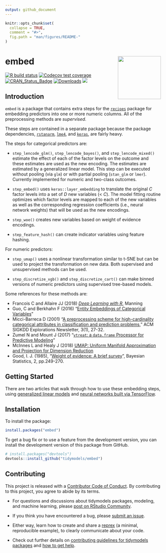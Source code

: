 ```yaml
---
output: github_document
---
```


```r
knitr::opts_chunk$set(
  collapse = TRUE,
  comment = "#>",
  fig.path = "man/figures/README-"
)
```

# embed <a href='https://embed.tidymodels.org'><img src='man/figures/logo.png' align="right" height="139" /></a>


<!-- badges: start -->
[![R build status](https://github.com/tidymodels/embed/workflows/R-CMD-check/badge.svg)](https://github.com/tidymodels/embed/actions)
[![Codecov test coverage](https://codecov.io/gh/tidymodels/embed/branch/master/graph/badge.svg)](https://codecov.io/gh/tidymodels/embed?branch=master)
[![CRAN_Status_Badge](https://www.r-pkg.org/badges/version/embed)](https://CRAN.r-project.org/package=embed)
[![Downloads](https://CRANlogs.r-pkg.org/badges/embed)](https://CRAN.r-project.org/package=embed)
![](https://img.shields.io/badge/lifecycle-maturing-blue.svg)
<!-- badges: end -->

## Introduction

`embed` is a package that contains extra steps for the [`recipes`](https://recipes.tidymodels.org/) package for embedding predictors into one or more numeric columns. All of the preprocessing methods are _supervised_. 

These steps are contained in a separate package because the package dependencies, [`rstanarm`](https://CRAN.r-project.org/package=rstanarm), [`lme4`](https://CRAN.r-project.org/package=lme4), and [`keras`](https://CRAN.r-project.org/package=keras),  are fairly heavy. 

The steps for categorical predictors are:

* `step_lencode_glm()`, `step_lencode_bayes()`, and `step_lencode_mixed()` estimate the effect of each of the factor levels on the outcome and these estimates are used as the new encoding. The estimates are estimated by a generalized linear model. This step can be executed without pooling (via `glm`) or with partial pooling (`stan_glm` or `lmer`). Currently implemented for numeric and two-class outcomes. 

* `step_embed()` uses `keras::layer_embedding` to translate the original _C_ factor levels into a set of _D_ new variables (< _C_). The model fitting routine optimizes which factor levels are mapped to each of the new variables as well as the corresponding regression coefficients (i.e., neural network weights) that will be used as the new encodings.  

* `step_woe()` creates new variables based on weight of evidence encodings. 

* `step_feature_hash()` can create indicator variables using feature hashing. 

For numeric predictors:

* `step_umap()` uses a nonlinear transformation similar to t-SNE but can be used to project the transformation on new data. Both supervised and unsupervised methods can be used. 

* `step_discretize_xgb()` and `step_discretize_cart()` can make binned versions of numeric predictors using supervised tree-based models. 

Some references for these methods are:

* Francois C and Allaire JJ (2018) [_Deep Learning with R_](https://www.manning.com/books/deep-learning-with-r), Manning
* Guo, C and Berkhahn F (2016) "[Entity Embeddings of Categorical Variables](https://arxiv.org/abs/1604.06737)"
* Micci-Barreca D (2001) "[A preprocessing scheme for high-cardinality categorical attributes in classification and prediction problems](https://scholar.google.com/scholar?hl=en&as_sdt=0%2C5&q=A+preprocessing+scheme+for+high-cardinality+categorical+attributes+in+classification+and+prediction+problems&btnG=)," ACM SIGKDD Explorations Newsletter, 3(1), 27-32.
* Zumel N and Mount J (2017) "[`vtreat`: a `data.frame` Processor for Predictive Modeling](https://arxiv.org/abs/1611.09477)"
* McInnes L and Healy J (2018) [UMAP: Uniform Manifold Approximation and Projection for Dimension Reduction](https://arxiv.org/abs/1802.03426)
* Good, I. J. (1985), "[Weight of evidence: A brief survey](https://scholar.google.com/scholar?hl=en&as_sdt=0%2C5&q=Weight+of+evidence%3A+A+brief+survey&btnG=)", Bayesian Statistics, 2, pp.249-270.

## Getting Started

There are two articles that walk through how to use these embedding steps, using [generalized linear models](https://embed.tidymodels.org/articles/Applications/GLM.html) and [neural networks built via TensorFlow](https://embed.tidymodels.org/articles/Applications/Tensorflow.html).


## Installation

To install the package:

```r
install.packages("embed")
```

To get a bug fix or to use a feature from the development version, you can install the development version of this package from GitHub.

```r
# install.packages("devtools")
devtools::install_github("tidymodels/embed")
```


## Contributing

This project is released with a [Contributor Code of Conduct](https://contributor-covenant.org/version/2/0/CODE_OF_CONDUCT.html). By contributing to this project, you agree to abide by its terms.

- For questions and discussions about tidymodels packages, modeling, and machine learning, please [post on RStudio Community](https://rstd.io/tidymodels-community).

- If you think you have encountered a bug, please [submit an issue](https://github.com/tidymodels/embed/issues).

- Either way, learn how to create and share a [reprex](https://rstd.io/reprex) (a minimal, reproducible example), to clearly communicate about your code.

- Check out further details on [contributing guidelines for tidymodels packages](https://www.tidymodels.org/contribute/) and [how to get help](https://www.tidymodels.org/help/).

